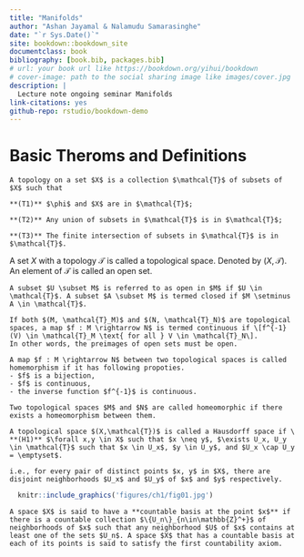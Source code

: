 ```yaml
--- 
title: "Manifolds"
author: "Ashan Jayamal & Nalamudu Samarasinghe"
date: "`r Sys.Date()`"
site: bookdown::bookdown_site
documentclass: book
bibliography: [book.bib, packages.bib]
# url: your book url like https://bookdown.org/yihui/bookdown
# cover-image: path to the social sharing image like images/cover.jpg
description: |
  Lecture note ongoing seminar Manifolds
link-citations: yes
github-repo: rstudio/bookdown-demo
---
```


# Basic Theroms and Definitions

```definition
A topology on a set $X$ is a collection $\mathcal{T}$ of subsets of $X$ such that

**(T1)** $\phi$ and $X$ are in $\mathcal{T}$;

**(T2)** Any union of subsets in $\mathcal{T}$ is in $\mathcal{T}$;

**(T3)** The finite intersection of subsets in $\mathcal{T}$ is in $\mathcal{T}$.

```
A set $X$ with a topology $\mathcal{T}$ is called a topological space. Denoted by $(X,\mathcal{T})$. An element of $\mathcal{T}$ is called an open set.

```definition
A subset $U \subset M$ is referred to as open in $M$ if $U \in \mathcal{T}$. A subset $A \subset M$ is termed closed if $M \setminus A \in \mathcal{T}$.
```

```definition
If both $(M, \mathcal{T}_M)$ and $(N, \mathcal{T}_N)$ are topological spaces, a map $f : M \rightarrow N$ is termed continuous if \[f^{-1}(V) \in \mathcal{T}_M \text{ for all } V \in \mathcal{T}_N\].
In other words, the preimages of open sets must be open.
```

```definition
A map $f : M \rightarrow N$ between two topological spaces is called homemorphism if it has following propoties.
- $f$ is a bijection,
- $f$ is continuous,
- the inverse function $f^{-1}$ is continuous.

Two topological spaces $M$ and $N$ are called homeomorphic if there exists a homeomorphism between them.
```

```definition
A topological space $(X,\mathcal{T})$ is called a Hausdorff space if \
**(H1)** $\forall x,y \in X$ such that $x \neq y$, $\exists U_x, U_y \in \mathcal{T}$ such that $x \in U_x$, $y \in U_y$, and $U_x \cap U_y = \emptyset$.

i.e., for every pair of distinct points $x, y$ in $X$, there are disjoint neighborhoods $U_x$ and $U_y$ of $x$ and $y$ respectively.
```

```r
  knitr::include_graphics('figures/ch1/fig01.jpg') 
```
```definition
A space $X$ is said to have a **countable basis at the point $x$** if there is a countable collection $\{U_n\}_{n\in\mathbb{Z}^+}$ of neighborhoods of $x$ such that any neighborhood $U$ of $x$ contains at least one of the sets $U_n$. A space $X$ that has a countable basis at each of its points is said to satisfy the first countability axiom.
```
